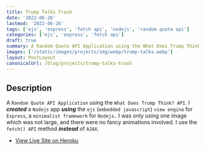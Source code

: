 ```yaml
---
title: Trump Talks Trash
date: '2022-06-26'
lastmod: '2022-06-26'
tags: ['ejs', 'express', 'fetch api', 'nodejs', 'random quote api']
categories: ['ejs', 'express', 'fetch api']
draft: true
summary: A Random Quote API Application using the What Does Trump Think? API.
images: ['/static/images/projects/img/webp/trump-talks.webp']
layout: PostLayout
canonicalUrl: /blog/projects/trump-talks-trash
---
```


## Description

A `Random Quote API Application` using the `What Does Trump Think? API`. I **_created_** a `Nodejs` app **_using_** the `ejs` (`embedded javascript`) `view engine` for `Express`, a `minimalist framework` for `Nodejs.` I was only using one image which was not large, and there were no fancy animations involved. I use the `fetch() API` method **_instead_** of `AJAX`.

- [View Live Site on Heroku](https://trump-talks-trash.herokuapp.com/)
